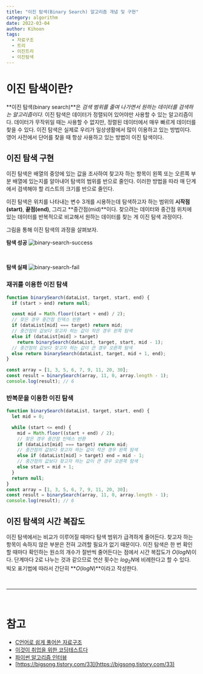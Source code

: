 ```yaml
---
title: "이진 탐색(Binary Search) 알고리즘 개념 및 구현"
category: algorithm
date: 2022-03-04
author: Kihoon
tags:
  - 자료구조
  - 트리
  - 이진트리
  - 이진탐색
---
```


# 이진 탐색이란?

**이진 탐색(binary search)**은 _검색 범위를 줄여 나가면서 원하는 데이터를 검색하는 알고리즘이다._ 이진 탐색은 데이터가 정렬되어 있어야만 사용할 수 있는 알고리즘이다. 데이터가 무작위일 때는 사용할 수 없지만, 정렬된 데이터에서 매우 빠르게 데이터를 찾을 수 있다. 이진 탐색은 실제로 우리가 일상생활에서 많이 이용하고 있는 방법이다. 영어 사전에서 단어를 찾을 때 항상 사용하고 있는 방법이 이진 탐색이다.

## 이진 탐색 구현

이진 탐색은 배열의 중앙에 있는 값을 조사하여 찾고자 하는 항목이 왼쪽 또는 오른쪽 부분 배열에 있는지를 알아내어 탐색의 범위를 반으로 줄인다. 이러한 방법을 따라 매 단계에서 검색해야 할 리스트의 크기를 반으로 줄인다.

이진 탐색은 위치를 나타내는 변수 3개를 시용하는데 탐색하고자 하는 범위의 **시작점(start)**, **끝점(end)**, 그리고 **중간점(mid)**이다. 찾으려는 데이터와 중간점 위치에 있는 데이터를 반복적으로 비교해서 원하는 데이터를 찾는 게 이진 탐색 과정이다.

그림을 통해 이진 탐색의 과정을 살펴보자.

**탐색 성공**
![binary-search-success](./image/binary-search-success.png)

<br />

**탐색 실패**
![binary-search-fail](./image/binary-search-fail.png)

### 재귀를 이용한 이진 탐색

```jsx
function binarySearch(dataList, target, start, end) {
  if (start > end) return null;

  const mid = Math.floor((start + end) / 2);
  // 찾은 경우 중간점 인덱스 반환
  if (dataList[mid] === target) return mid;
  // 중간점의 값보다 찾고자 하는 값이 작은 경우 왼쪽 탐색
  else if (dataList[mid] > target)
    return binarySearch(dataList, target, start, mid - 1);
  // 중간점의 값보다 찾고자 하는 값이 큰 경우 오른쪽 탐색
  else return binarySearch(dataList, target, mid + 1, end);
}

const array = [1, 3, 5, 6, 7, 9, 11, 20, 30];
const result = binarySearch(array, 11, 0, array.length - 1);
console.log(result); // 6
```

### 반복문을 이용한 이진 탐색

```jsx
function binarySearch(dataList, target, start, end) {
  let mid = 0;

  while (start <= end) {
    mid = Math.floor((start + end) / 2);
    // 찾은 경우 중간점 인덱스 반환
    if (dataList[mid] === target) return mid;
    // 중간점의 값보다 찾고자 하는 값이 작은 경우 왼쪽 탐색
    else if (dataList[mid] > target) end = mid - 1;
    // 중간점의 값보다 찾고자 하는 값이 큰 경우 오른쪽 탐색
    else start = mid + 1;
  }
  return null;
}
const array = [1, 3, 5, 6, 7, 9, 11, 20, 30];
const result = binarySearch(array, 11, 0, array.length - 1);
console.log(result); // 6
```

## 이진 탐색의 시간 복잡도

이진 탐색에서는 비교가 이루어질 때마다 탐색 범위가 급격하게 줄어든다. 찾고자 하는 항목이 속하지 않은 부분은 전혀 고려할 필요가 없기 때문이다. 이진 탐색은 한 번 확인할 때마다 확인하는 원소의 개수가 절반씩 줄어든다는 점에서 시간 복잡도가 $O(logN)$이다. 단계마다 2로 나누는 것과 같으므로 연산 횟수는 $log_2N$에 비례한다고 할 수 있다. 빅오 표기법에 따라서 간단히 **$O(logN)$**이라고 작성한다.

<br />

---

<br />

# 참고

- [C언어로 쉽게 풀어쓴 자료구조](http://www.yes24.com/Product/Goods/69750539)
- [이것이 취업을 위한 코딩테스트다](http://www.yes24.com/Product/Goods/91433923)
- [파이썬 알고리즘 인터뷰](http://www.yes24.com/Product/Goods/91084402)
- [https://bigsong.tistory.com/33](https://bigsong.tistory.com/33)
